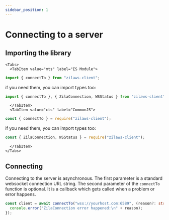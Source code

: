 ```yaml
---
sidebar_position: 1
---
```



# Connecting to a server


## Importing the library


```mdx-code-block
<Tabs>
  <TabItem value="mts" label="ES Module">
```
```ts
import { connectTo } from "zilaws-client";
```

if you need them, you can import types too:
```ts
import { connectTo }, { ZilaConnection, WSStatus } from "zilaws-client";
```

```mdx-code-block 
  </TabItem>
  <TabItem value="cts" label="CommonJS">
```
  ```ts
const { connectTo } = require("zilaws-client");
```

if you need them, you can import types too:
```ts
const { ZilaConnection, WSStatus } = require("zilaws-client");
```
```mdx-code-block
  </TabItem>
</Tabs>
```

## Connecting
Connecting to the server is asynchronous. The first parameter is a standard websocket connection URL string. The second parameter of the `connectTo` function is optional. It is a callback which gets called when a problem or error happens.
```ts
const client = await connectTo("wss://yourhost.com:6589", (reason?: string) => {
  console.error("ZilaConnection error happened:\n" + reason);
});
```